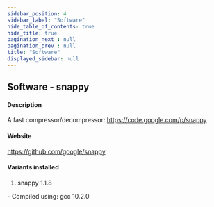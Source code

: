 ```yaml
---
sidebar_position: 4
sidebar_label: "Software"
hide_table_of_contents: true
hide_title: true
pagination_next : null
pagination_prev : null
title: "Software"
displayed_sidebar: null
---
```


## Software - snappy


#### Description
A fast compressor/decompressor: https://code.google.com/p/snappy

#### Website
https://github.com/google/snappy

#### Variants installed
1. snappy 1.1.8
<div class="ul-circle">
    - Compiled using: gcc 10.2.0
</div>

